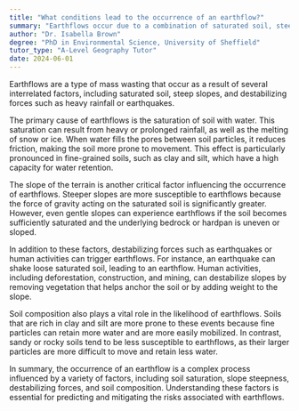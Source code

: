 ```yaml
---
title: "What conditions lead to the occurrence of an earthflow?"
summary: "Earthflows occur due to a combination of saturated soil, steep slopes, and destabilising forces like heavy rainfall or earthquakes."
author: "Dr. Isabella Brown"
degree: "PhD in Environmental Science, University of Sheffield"
tutor_type: "A-Level Geography Tutor"
date: 2024-06-01
---
```


Earthflows are a type of mass wasting that occur as a result of several interrelated factors, including saturated soil, steep slopes, and destabilizing forces such as heavy rainfall or earthquakes.

The primary cause of earthflows is the saturation of soil with water. This saturation can result from heavy or prolonged rainfall, as well as the melting of snow or ice. When water fills the pores between soil particles, it reduces friction, making the soil more prone to movement. This effect is particularly pronounced in fine-grained soils, such as clay and silt, which have a high capacity for water retention.

The slope of the terrain is another critical factor influencing the occurrence of earthflows. Steeper slopes are more susceptible to earthflows because the force of gravity acting on the saturated soil is significantly greater. However, even gentle slopes can experience earthflows if the soil becomes sufficiently saturated and the underlying bedrock or hardpan is uneven or sloped.

In addition to these factors, destabilizing forces such as earthquakes or human activities can trigger earthflows. For instance, an earthquake can shake loose saturated soil, leading to an earthflow. Human activities, including deforestation, construction, and mining, can destabilize slopes by removing vegetation that helps anchor the soil or by adding weight to the slope.

Soil composition also plays a vital role in the likelihood of earthflows. Soils that are rich in clay and silt are more prone to these events because fine particles can retain more water and are more easily mobilized. In contrast, sandy or rocky soils tend to be less susceptible to earthflows, as their larger particles are more difficult to move and retain less water.

In summary, the occurrence of an earthflow is a complex process influenced by a variety of factors, including soil saturation, slope steepness, destabilizing forces, and soil composition. Understanding these factors is essential for predicting and mitigating the risks associated with earthflows.
    